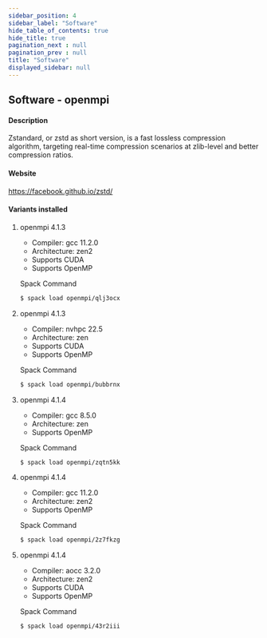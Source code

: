 ```yaml
---
sidebar_position: 4
sidebar_label: "Software"
hide_table_of_contents: true
hide_title: true
pagination_next : null
pagination_prev : null
title: "Software"
displayed_sidebar: null
---
```


## Software - openmpi


#### Description
Zstandard, or zstd as short version, is a fast lossless compression algorithm, targeting real-time compression scenarios at zlib-level and better compression ratios.

#### Website
https://facebook.github.io/zstd/

#### Variants installed

1. openmpi 4.1.3

    - Compiler: gcc 11.2.0
    - Architecture: zen2
    - Supports CUDA
    - Supports OpenMP

    Spack Command
    ```bash
    $ spack load openmpi/qlj3ocx
    ```

2. openmpi 4.1.3

    - Compiler: nvhpc 22.5
    - Architecture: zen
    - Supports CUDA
    - Supports OpenMP

    Spack Command
    ```bash
    $ spack load openmpi/bubbrnx
    ```

3. openmpi 4.1.4

    - Compiler: gcc 8.5.0
    - Architecture: zen
    - Supports OpenMP

    Spack Command
    ```bash
    $ spack load openmpi/zqtn5kk
    ```

4. openmpi 4.1.4

    - Compiler: gcc 11.2.0
    - Architecture: zen2
    - Supports OpenMP

    Spack Command
    ```bash
    $ spack load openmpi/2z7fkzg
    ```

5. openmpi 4.1.4

    - Compiler: aocc 3.2.0
    - Architecture: zen2
    - Supports CUDA
    - Supports OpenMP

    Spack Command
    ```bash
    $ spack load openmpi/43r2iii
    ```

